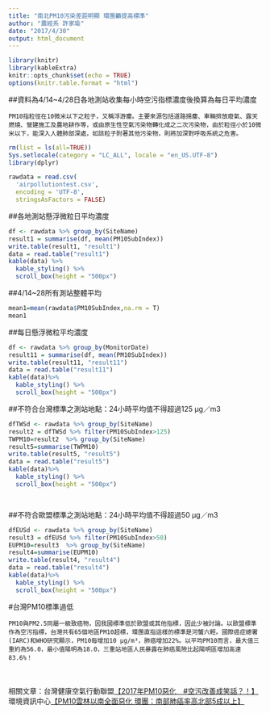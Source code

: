 ```yaml
---
title: "南北PM10污染差距明顯 環團籲提高標準"
author: "農經系 許家瑜"
date: "2017/4/30"
output: html_document
---
```


```r
library(knitr)
library(kableExtra)
knitr::opts_chunk$set(echo = TRUE)
options(knitr.table.format = "html")
```

##資料為4/14~4/28日各地測站收集每小時空污指標濃度後換算為每日平均濃度

    PM10指粒徑在10微米以下之粒子，又稱浮游塵。主要來源包括道路揚塵、車輛排放廢氣、露天燃燒、營建施工及農地耕作等，或由原生性空氣污染物轉化成之二次污染物，由於粒徑小於10微米以下，能深入人體肺部深處，如該粒子附著其他污染物，則將加深對呼吸系統之危害。

```r
rm(list = ls(all=TRUE))
Sys.setlocale(category = "LC_ALL", locale = "en_US.UTF-8")
library(dplyr)

rawdata = read.csv(
  'airpollutiontest.csv',
  encoding = 'UTF-8',
  stringsAsFactors = FALSE)
```
##各地測站懸浮微粒日平均濃度
```r
df <- rawdata %>% group_by(SiteName)
result1 = summarise(df, mean(PM10SubIndex))
write.table(result1, "result1")
data = read.table("result1")
kable(data) %>%
  kable_styling() %>%
  scroll_box(height = "500px")

```

##4/14~28所有測站整體平均
```r

mean1=mean(rawdata$PM10SubIndex,na.rm = T)
mean1
```
##每日懸浮微粒平均濃度
```r

df <- rawdata %>% group_by(MonitorDate)
result11 = summarise(df, mean(PM10SubIndex))
write.table(result11, "result11")
data = read.table("result11")
kable(data)%>%
  kable_styling() %>%
  scroll_box(height = "500px")
```

##不符合台灣標準之測站地點：24小時平均值不得超過125 μg／m3
```r
dfTWSd <- rawdata %>% group_by(SiteName)
result2 = dfTWSd %>% filter(PM10SubIndex>125)
TWPM10=result2  %>% group_by(SiteName)
result5=summarise(TWPM10)
write.table(result5, "result5")
data = read.table("result5")
kable(data)%>%
  kable_styling() %>%
  scroll_box(height = "500px")




```


##不符合歐盟標準之測站地點：24小時平均值不得超過50 μg／m3
```r
dfEUSd <- rawdata %>% group_by(SiteName)
result3 = dfEUSd %>% filter(PM10SubIndex>50)
EUPM10=result3  %>% group_by(SiteName)
result4=summarise(EUPM10)
write.table(result4, "result4")
data = read.table("result4")
kable(data)%>%
  kable_styling() %>%
  scroll_box(height = "500px")

```


#台灣PM10標準過低

    PM10與PM2.5同屬一級致癌物，因我國標準低於歐盟或其他指標，因此少被討論。以歐盟標準作為空污指標，台灣共有65個地區PM10超標，環團直指這樣的標準是河蟹六輕。國際癌症總署(IARC)和WHO研究顯示，PM10每增加10 µg/m³，肺癌增加22%。以平均PM10而言，最大值三重約為56.0，最小值陽明為18.0，三重站地區人民暴露在肺癌風險比起陽明區增加高達83.6%！
<br><br>
相關文章：台灣健康空氣行動聯盟<a href="https://bit.ly/2WzIsgk">【2017年PM10惡化　#空污改善成笑話？！】</a><br>環境資訊中心<a href="https://bit.ly/2VsGm5w">【PM10雲林以南全面惡化 環團：南部肺癌率高北部5成以上】</a>
<br>
<br>
<br>
<br>
<br><br>
<br>
<br>

```r

```

